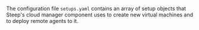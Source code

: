 
The configuration file `setups.yaml` contains an array of <DocsLink href="#setups">setup objects</DocsLink>
that Steep's cloud manager component uses to create new virtual machines and
to deploy remote agents to it.
